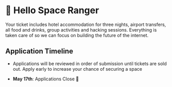 


# 👋 Hello Space Ranger

<Section className="mw7">

Your ticket includes hotel accommodation for three nights, airport transfers, all food and drinks, group activities and hacking sessions. Everything is taken care of so we can focus on building the future of the internet.

<Tickets />

</Section>

<Section className="mw7">

## Application Timeline

- Applications will be reviewed in order of submission until tickets are sold out. Apply early to increase your chance of securing a space

- **May 17th**: Applications Close 🔏

</Section>

<CFGallery />
